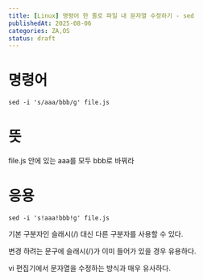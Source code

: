 ```yaml
---
title: [Linux] 명령어 한 줄로 파일 내 문자열 수정하기 - sed
publishedAt: 2025-08-06
categories: ZA,OS
status: draft
---
```


# 명령어

```
sed -i 's/aaa/bbb/g' file.js
```

# 뜻

file.js 안에 있는 aaa를 모두 bbb로 바꿔라

# 응용

```
sed -i 's!aaa!bbb!g' file.js
```

기본 구분자인 슬래시(/) 대신 다른 구분자를 사용할 수 있다.

변경 하려는 문구에 슬래시(/)가 이미 들어가 있을 경우 유용하다.

vi 편집기에서 문자열을 수정하는 방식과 매우 유사하다.
